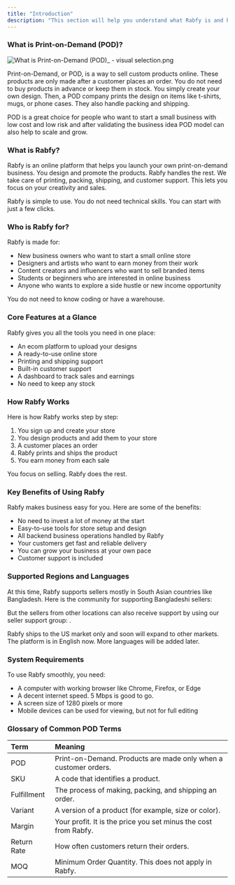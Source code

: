 ```yaml
---
title: "Introduction"
description: "This section will help you understand what Rabfy is and how to begin your journey."
---
```


### **What is Print-on-Demand (POD)?**

![What is Print-on-Demand (POD)\_ - visual selection.png](/images/WhatisPrint-on-Demand\(POD\)_-visualselection.png)

Print-on-Demand, or POD, is a way to sell custom products online. These products are only made after a customer places an order. You do not need to buy products in advance or keep them in stock. You simply create your own design. Then, a POD company prints the design on items like t-shirts, mugs, or phone cases. They also handle packing and shipping.

POD is a great choice for people who want to start a small business with low cost and low risk and after validating the business idea POD model can also help to scale and grow.

### **What is Rabfy?**

Rabfy is an online platform that helps you launch your own print-on-demand business. You design and promote the products. Rabfy handles the rest. We take care of printing, packing, shipping, and customer support. This lets you focus on your creativity and sales.

Rabfy is simple to use. You do not need technical skills. You can start with just a few clicks.

### **Who is Rabfy for?**

Rabfy is made for:

- New business owners who want to start a small online store
- Designers and artists who want to earn money from their work
- Content creators and influencers who want to sell branded items
- Students or beginners who are interested in online business
- Anyone who wants to explore a side hustle or new income opportunity

You do not need to know coding or have a warehouse.

### **Core Features at a Glance**

Rabfy gives you all the tools you need in one place:

- An ecom platform to upload your designs
- A ready-to-use online store
- Printing and shipping support
- Built-in customer support
- A dashboard to track sales and earnings
- No need to keep any stock

### **How Rabfy Works**

Here is how Rabfy works step by step:

1. You sign up and create your store
2. You design products and add them to your store
3. A customer places an order
4. Rabfy prints and ships the product
5. You earn money from each sale

You focus on selling. Rabfy does the rest.

### **Key Benefits of Using Rabfy**

Rabfy makes business easy for you. Here are some of the benefits:

- No need to invest a lot of money at the start
- Easy-to-use tools for store setup and design
- All backend business operations handled by Rabfy
- Your customers get fast and reliable delivery
- You can grow your business at your own pace
- Customer support is included

### **Supported Regions and Languages**

At this time, Rabfy supports sellers mostly in South Asian countries like Bangladesh. Here is the community for supporting Bangladeshi sellers: 

But the sellers from other locations can also receive support by using our seller support group: . 

Rabfy ships to the US market only and soon will expand to other markets. The platform is in English now. More languages will be added later.

### **System Requirements**

To use Rabfy smoothly, you need:

- A computer with working browser like Chrome, Firefox, or Edge
- A decent internet speed. 5 Mbps is good to go. 
- A screen size of 1280 pixels or more
- Mobile devices can be used for viewing, but not for full editing

### **Glossary of Common POD Terms**

| **Term**    | **Meaning**                                                     |
| :---------- | :-------------------------------------------------------------- |
| POD         | Print-on-Demand. Products are made only when a customer orders. |
| SKU         | A code that identifies a product.                               |
| Fulfillment | The process of making, packing, and shipping an order.          |
| Variant     | A version of a product (for example, size or color).            |
| Margin      | Your profit. It is the price you set minus the cost from Rabfy. |
| Return Rate | How often customers return their orders.                        |
| MOQ         | Minimum Order Quantity. This does not apply in Rabfy.           |